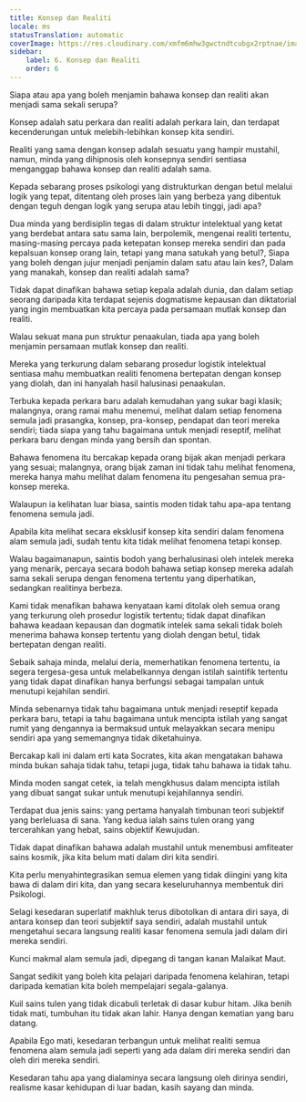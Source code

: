 ```yaml
---
title: Konsep dan Realiti
locale: ms
statusTranslation: automatic
coverImage: https://res.cloudinary.com/xmfm6mhw3gwctndtcubgx2rptnae/image/upload/v1741354419/small_cover_la_gran_rebelion_28716e29d2.webp
sidebar:
    label: 6. Konsep dan Realiti
    order: 6
---
```

Siapa atau apa yang boleh menjamin bahawa konsep dan realiti akan menjadi sama sekali serupa?

Konsep adalah satu perkara dan realiti adalah perkara lain, dan terdapat kecenderungan untuk melebih-lebihkan konsep kita sendiri.

Realiti yang sama dengan konsep adalah sesuatu yang hampir mustahil, namun, minda yang dihipnosis oleh konsepnya sendiri sentiasa menganggap bahawa konsep dan realiti adalah sama.

Kepada sebarang proses psikologi yang distrukturkan dengan betul melalui logik yang tepat, ditentang oleh proses lain yang berbeza yang dibentuk dengan teguh dengan logik yang serupa atau lebih tinggi, jadi apa?

Dua minda yang berdisiplin tegas di dalam struktur intelektual yang ketat yang berdebat antara satu sama lain, berpolemik, mengenai realiti tertentu, masing-masing percaya pada ketepatan konsep mereka sendiri dan pada kepalsuan konsep orang lain, tetapi yang mana satukah yang betul?, Siapa yang boleh dengan jujur menjadi penjamin dalam satu atau lain kes?, Dalam yang manakah, konsep dan realiti adalah sama?

Tidak dapat dinafikan bahawa setiap kepala adalah dunia, dan dalam setiap seorang daripada kita terdapat sejenis dogmatisme kepausan dan diktatorial yang ingin membuatkan kita percaya pada persamaan mutlak konsep dan realiti.

Walau sekuat mana pun struktur penaakulan, tiada apa yang boleh menjamin persamaan mutlak konsep dan realiti.

Mereka yang terkurung dalam sebarang prosedur logistik intelektual sentiasa mahu membuatkan realiti fenomena bertepatan dengan konsep yang diolah, dan ini hanyalah hasil halusinasi penaakulan.

Terbuka kepada perkara baru adalah kemudahan yang sukar bagi klasik; malangnya, orang ramai mahu menemui, melihat dalam setiap fenomena semula jadi prasangka, konsep, pra-konsep, pendapat dan teori mereka sendiri; tiada siapa yang tahu bagaimana untuk menjadi reseptif, melihat perkara baru dengan minda yang bersih dan spontan.

Bahawa fenomena itu bercakap kepada orang bijak akan menjadi perkara yang sesuai; malangnya, orang bijak zaman ini tidak tahu melihat fenomena, mereka hanya mahu melihat dalam fenomena itu pengesahan semua pra-konsep mereka.

Walaupun ia kelihatan luar biasa, saintis moden tidak tahu apa-apa tentang fenomena semula jadi.

Apabila kita melihat secara eksklusif konsep kita sendiri dalam fenomena alam semula jadi, sudah tentu kita tidak melihat fenomena tetapi konsep.

Walau bagaimanapun, saintis bodoh yang berhalusinasi oleh intelek mereka yang menarik, percaya secara bodoh bahawa setiap konsep mereka adalah sama sekali serupa dengan fenomena tertentu yang diperhatikan, sedangkan realitinya berbeza.

Kami tidak menafikan bahawa kenyataan kami ditolak oleh semua orang yang terkurung oleh prosedur logistik tertentu; tidak dapat dinafikan bahawa keadaan kepausan dan dogmatik intelek sama sekali tidak boleh menerima bahawa konsep tertentu yang diolah dengan betul, tidak bertepatan dengan realiti.

Sebaik sahaja minda, melalui deria, memerhatikan fenomena tertentu, ia segera tergesa-gesa untuk melabelkannya dengan istilah saintifik tertentu yang tidak dapat dinafikan hanya berfungsi sebagai tampalan untuk menutupi kejahilan sendiri.

Minda sebenarnya tidak tahu bagaimana untuk menjadi reseptif kepada perkara baru, tetapi ia tahu bagaimana untuk mencipta istilah yang sangat rumit yang dengannya ia bermaksud untuk melayakkan secara menipu sendiri apa yang sememangnya tidak diketahuinya.

Bercakap kali ini dalam erti kata Socrates, kita akan mengatakan bahawa minda bukan sahaja tidak tahu, tetapi juga, tidak tahu bahawa ia tidak tahu.

Minda moden sangat cetek, ia telah mengkhusus dalam mencipta istilah yang dibuat sangat sukar untuk menutupi kejahilannya sendiri.

Terdapat dua jenis sains: yang pertama hanyalah timbunan teori subjektif yang berleluasa di sana. Yang kedua ialah sains tulen orang yang tercerahkan yang hebat, sains objektif Kewujudan.

Tidak dapat dinafikan bahawa adalah mustahil untuk menembusi amfiteater sains kosmik, jika kita belum mati dalam diri kita sendiri.

Kita perlu menyahintegrasikan semua elemen yang tidak diingini yang kita bawa di dalam diri kita, dan yang secara keseluruhannya membentuk diri Psikologi.

Selagi kesedaran superlatif makhluk terus dibotolkan di antara diri saya, di antara konsep dan teori subjektif saya sendiri, adalah mustahil untuk mengetahui secara langsung realiti kasar fenomena semula jadi dalam diri mereka sendiri.

Kunci makmal alam semula jadi, dipegang di tangan kanan Malaikat Maut.

Sangat sedikit yang boleh kita pelajari daripada fenomena kelahiran, tetapi daripada kematian kita boleh mempelajari segala-galanya.

Kuil sains tulen yang tidak dicabuli terletak di dasar kubur hitam. Jika benih tidak mati, tumbuhan itu tidak akan lahir. Hanya dengan kematian yang baru datang.

Apabila Ego mati, kesedaran terbangun untuk melihat realiti semua fenomena alam semula jadi seperti yang ada dalam diri mereka sendiri dan oleh diri mereka sendiri.

Kesedaran tahu apa yang dialaminya secara langsung oleh dirinya sendiri, realisme kasar kehidupan di luar badan, kasih sayang dan minda.

